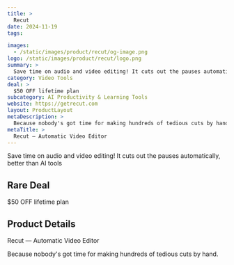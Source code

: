 ```yaml
---
title: >
  Recut
date: 2024-11-19
tags:

images:
  - /static/images/product/recut/og-image.png
logo: /static/images/product/recut/logo.png
summary: >
  Save time on audio and video editing! It cuts out the pauses automatically, better than AI tools
category: Video Tools
deal: >
  $50 OFF lifetime plan
subcategory: AI Productivity & Learning Tools
website: https://getrecut.com
layout: ProductLayout
metaDescription: >
  Because nobody's got time for making hundreds of tedious cuts by hand.
metaTitle: >
  Recut — Automatic Video Editor
---
```

Save time on audio and video editing! It cuts out the pauses automatically, better than AI tools

## Rare Deal

$50 OFF lifetime plan

## Product Details
Recut — Automatic Video Editor

Because nobody's got time for making hundreds of tedious cuts by hand.
